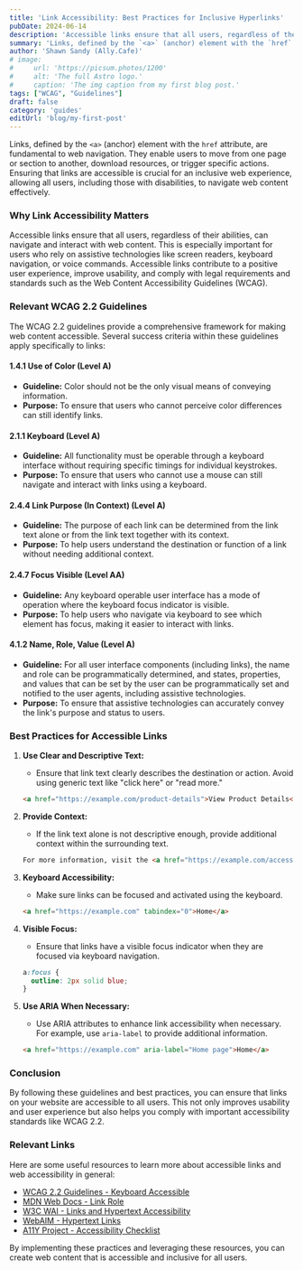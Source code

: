 ```yaml
---
title: 'Link Accessibility: Best Practices for Inclusive Hyperlinks'
pubDate: 2024-06-14
description: 'Accessible links ensure that all users, regardless of their abilities, can navigate and interact with web content.'
summary: 'Links, defined by the `<a>` (anchor) element with the `href` attribute, are fundamental to web navigation. They enable users to move from one page or section to another, download resources, or trigger specific actions. Ensuring that links are accessible is crucial for an inclusive web experience, allowing all users, including those with disabilities, to navigate web content effectively.'
author: 'Shawn Sandy (Ally.Cafe)'
# image:
#     url: 'https://picsum.photos/1200'
#     alt: 'The full Astro logo.'
#     caption: 'The img caption from my first blog post.'
tags: ["WCAG", "Guidelines"]
draft: false
category: 'guides'
editUrl: 'blog/my-first-post'
---
```




Links, defined by the `<a>` (anchor) element with the `href` attribute, are fundamental to web navigation. They enable users to move from one page or section to another, download resources, or trigger specific actions. Ensuring that links are accessible is crucial for an inclusive web experience, allowing all users, including those with disabilities, to navigate web content effectively.

### Why Link Accessibility Matters

Accessible links ensure that all users, regardless of their abilities, can navigate and interact with web content. This is especially important for users who rely on assistive technologies like screen readers, keyboard navigation, or voice commands. Accessible links contribute to a positive user experience, improve usability, and comply with legal requirements and standards such as the Web Content Accessibility Guidelines (WCAG).

### Relevant WCAG 2.2 Guidelines

The WCAG 2.2 guidelines provide a comprehensive framework for making web content accessible. Several success criteria within these guidelines apply specifically to links:

#### 1.4.1 Use of Color (Level A)
- **Guideline:** Color should not be the only visual means of conveying information.
- **Purpose:** To ensure that users who cannot perceive color differences can still identify links.

#### 2.1.1 Keyboard (Level A)
- **Guideline:** All functionality must be operable through a keyboard interface without requiring specific timings for individual keystrokes.
- **Purpose:** To ensure that users who cannot use a mouse can still navigate and interact with links using a keyboard.

#### 2.4.4 Link Purpose (In Context) (Level A)
- **Guideline:** The purpose of each link can be determined from the link text alone or from the link text together with its context.
- **Purpose:** To help users understand the destination or function of a link without needing additional context.

#### 2.4.7 Focus Visible (Level AA)
- **Guideline:** Any keyboard operable user interface has a mode of operation where the keyboard focus indicator is visible.
- **Purpose:** To help users who navigate via keyboard to see which element has focus, making it easier to interact with links.

#### 4.1.2 Name, Role, Value (Level A)
- **Guideline:** For all user interface components (including links), the name and role can be programmatically determined, and states, properties, and values that can be set by the user can be programmatically set and notified to the user agents, including assistive technologies.
- **Purpose:** To ensure that assistive technologies can accurately convey the link's purpose and status to users.

### Best Practices for Accessible Links

1. **Use Clear and Descriptive Text:**
   - Ensure that link text clearly describes the destination or action. Avoid using generic text like "click here" or "read more."

   ```html
   <a href="https://example.com/product-details">View Product Details</a>
   ```

2. **Provide Context:**
   - If the link text alone is not descriptive enough, provide additional context within the surrounding text.

   ```html
   For more information, visit the <a href="https://example.com/accessibility-guide">accessibility guide</a>.
   ```

3. **Keyboard Accessibility:**
   - Make sure links can be focused and activated using the keyboard.

   ```html
   <a href="https://example.com" tabindex="0">Home</a>
   ```

4. **Visible Focus:**
   - Ensure that links have a visible focus indicator when they are focused via keyboard navigation.

   ```css
   a:focus {
     outline: 2px solid blue;
   }
   ```

5. **Use ARIA When Necessary:**
   - Use ARIA attributes to enhance link accessibility when necessary. For example, use `aria-label` to provide additional information.

   ```html
   <a href="https://example.com" aria-label="Home page">Home</a>
   ```

### Conclusion

By following these guidelines and best practices, you can ensure that links on your website are accessible to all users. This not only improves usability and user experience but also helps you comply with important accessibility standards like WCAG 2.2.

### Relevant Links

Here are some useful resources to learn more about accessible links and web accessibility in general:

- <a href="https://www.w3.org/WAI/WCAG22/quickref/#keyboard" target="_blank">WCAG 2.2 Guidelines - Keyboard Accessible</a>
- <a href="https://developer.mozilla.org/en-US/docs/Web/Accessibility/ARIA/Roles/link_role" target="_blank">MDN Web Docs - Link Role</a>
- <a href="https://www.w3.org/WAI/tutorials/page-structure/links/" target="_blank">W3C WAI - Links and Hypertext Accessibility</a>
- <a href="https://webaim.org/techniques/hypertext/" target="_blank">WebAIM - Hypertext Links</a>
- <a href="https://a11yproject.com/checklist/" target="_blank">A11Y Project - Accessibility Checklist</a>

By implementing these practices and leveraging these resources, you can create web content that is accessible and inclusive for all users.